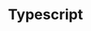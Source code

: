 ---
id: 7
title: 'Typescript'
description: 'Create a blog that you can use to share your career experiences and projects.'
---